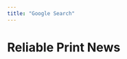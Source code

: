 ```yaml
---
title: "Google Search"
---
```


# Reliable Print News

<script async src="https://cse.google.com/cse.js?cx=c5774b2e3698446e9">
</script>
<div class="gcse-search"></div>